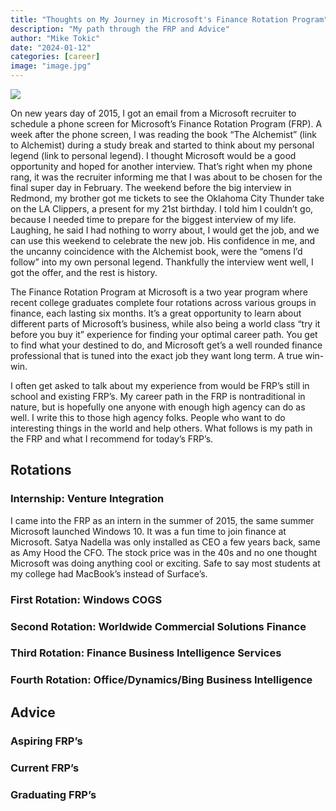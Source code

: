 ```yaml
---
title: "Thoughts on My Journey in Microsoft's Finance Rotation Program"
description: "My path through the FRP and Advice"
author: "Mike Tokic"
date: "2024-01-12"
categories: [career]
image: "image.jpg"
---
```


![](./image.jpg)

On new years day of 2015, I got an email from a Microsoft recruiter to schedule a phone screen for Microsoft's Finance Rotation Program (FRP). A week after the phone screen, I was reading the book "The Alchemist" (link to Alchemist) during a study break and started to think about my personal legend (link to personal legend). I thought Microsoft would be a good opportunity and hoped for another interview. That's right when my phone rang, it was the recruiter informing me that I was about to be chosen for the final super day in February. The weekend before the big interview in Redmond, my brother got me tickets to see the Oklahoma City Thunder take on the LA Clippers, a present for my 21st birthday. I told him I couldn't go, because I needed time to prepare for the biggest interview of my life. Laughing, he said I had nothing to worry about, I would get the job, and we can use this weekend to celebrate the new job. His confidence in me, and the uncanny coincidence with the Alchemist book, were the "omens I'd follow" into my own personal legend. Thankfully the interview went well, I got the offer, and the rest is history. 

The Finance Rotation Program at Microsoft is a two year program where recent college graduates complete four rotations across various groups in finance, each lasting six months. It's a great opportunity to learn about different parts of Microsoft's business, while also being a world class "try it before you buy it" experience for finding your optimal career path. You get to find what your destined to do, and Microsoft get's a well rounded finance professional that is tuned into the exact job they want long term. A true win-win.

I often get asked to talk about my experience from would be FRP's still in school and existing FRP's. My career path in the FRP is nontraditional in nature, but is hopefully one anyone with enough high agency can do as well. I write this to those high agency folks. People who want to do interesting things in the world and help others. What follows is my path in the FRP and what I recommend for today's FRP's.  

## Rotations

### Internship: Venture Integration

I came into the FRP as an intern in the summer of 2015, the same summer Microsoft launched Windows 10. It was a fun time to join finance at Microsoft. Satya Nadella was only installed as CEO a few years back, same as Amy Hood the CFO. The stock price was in the 40s and no one thought Microsoft was doing anything cool or exciting. Safe to say most students at my college had MacBook's instead of Surface's. 

### First Rotation: Windows COGS

### Second Rotation: Worldwide Commercial Solutions Finance

### Third Rotation: Finance Business Intelligence Services

### Fourth Rotation: Office/Dynamics/Bing Business Intelligence

## Advice

### Aspiring FRP's

### Current FRP's

### Graduating FRP's 
